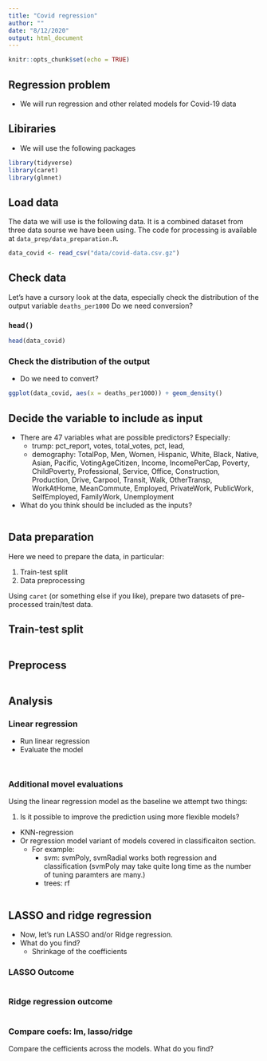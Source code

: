 ```yaml
---
title: "Covid regression"
author: ""
date: "8/12/2020"
output: html_document
---
```


```r
knitr::opts_chunk$set(echo = TRUE)
```

## Regression problem

- We will run regression and other related models for Covid-19 data

## Libiraries

- We will use the following packages

```r
library(tidyverse)
library(caret)
library(glmnet)
```

## Load data

The data we will use is the following data. It is a combined dataset from three data sourse we have been using. The code for processing is available at `data_prep/data_preparation.R`.

```r
data_covid <- read_csv("data/covid-data.csv.gz") 
```


## Check data

Let's have a cursory look at the data, especially check the distribution of the output variable `deaths_per1000` Do we need conversion?

### `head()`

```r
head(data_covid)
```

### Check the distribution of the output

- Do we need to convert?

```r
ggplot(data_covid, aes(x = deaths_per1000)) + geom_density() 
```


## Decide the variable to include as input

- There are 47 variables what are possible predictors? Especially:
  - trump: pct_report, votes, total_votes, pct, lead, 
  - demography: TotalPop, Men, Women, Hispanic, White, Black, Native, Asian, Pacific, VotingAgeCitizen, Income, IncomePerCap, Poverty, ChildPoverty, Professional, Service, Office, Construction, Production, Drive, Carpool, Transit, Walk, OtherTransp, WorkAtHome, MeanCommute, Employed, PrivateWork, PublicWork, SelfEmployed, FamilyWork, Unemployment
- What do you think should be included as the inputs?


```r

```

## Data preparation

Here we need to prepare the data, in particular:

1. Train-test split
2. Data preprocessing

Using `caret` (or something else if you like), prepare two datasets of pre-processed train/test data.

## Train-test split

```r

```

## Preprocess

```r

```


## Analysis

### Linear regression

- Run linear regression 
- Evaluate the model

```r

```
```r

```

### Additional movel evaluations

Using the linear regression model as the baseline we attempt two things:

1. Is it possible to improve the prediction using more flexible models?
  - KNN-regression
  - Or regression model variant of models covered in classificaiton section. 
    - For example:
      - svm: svmPoly, svmRadial works both regression and classification (svmPoly may take quite long time as the number of tuning paramters are many.)
      - trees: rf
      

```r

```

## LASSO and ridge regression

- Now, let's run LASSO and/or Ridge regression. 
- What do you find? 
  - Shrinkage of the coefficients


### LASSO Outcome

```r

```



### Ridge regression outcome

```r


```


### Compare coefs: lm, lasso/ridge

Compare the cefficients across the models. What do you find?

```r

  

```